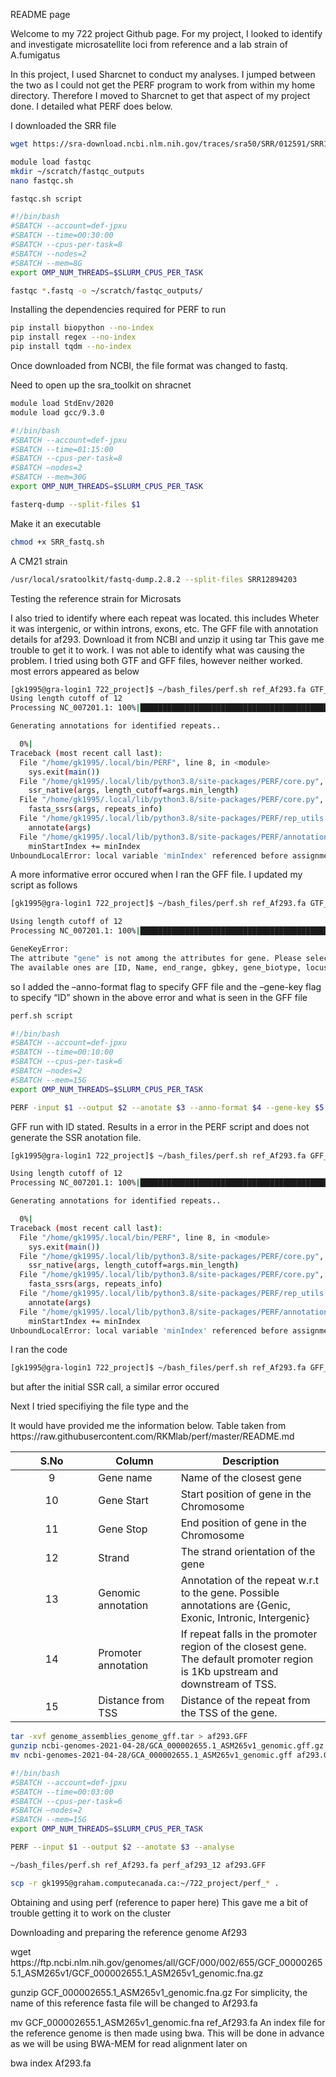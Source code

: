 README page

Welcome to my 722 project Github page. For my project, I looked to identify and investigate microsatellite loci from reference and a lab strain of A.fumigatus


In this project, I used Sharcnet to conduct my analyses. I jumped between the two as I could not get the PERF program to work from within my home directory. Therefore I moved to Sharcnet to get that aspect of my project done. I detailed what PERF does below.




I downloaded the SRR file 
```bash
wget https://sra-download.ncbi.nlm.nih.gov/traces/sra50/SRR/012591/SRR12894203
```



```bash
module load fastqc
mkdir ~/scratch/fastqc_outputs 
nano fastqc.sh
```
```bash
fastqc.sh script

#!/bin/bash
#SBATCH --account=def-jpxu
#SBATCH --time=00:30:00
#SBATCH --cpus-per-task=8
#SBATCH --nodes=2
#SBATCH --mem=8G
export OMP_NUM_THREADS=$SLURM_CPUS_PER_TASK

fastqc *.fastq -o ~/scratch/fastqc_outputs/

```




Installing the dependencies required for PERF to run
```bash
pip install biopython --no-index
pip install regex --no-index
pip install tqdm --no-index
```


Once downloaded from NCBI, the file format was changed to fastq.

Need to open up the sra_toolkit on shracnet
```bash
module load StdEnv/2020
module load gcc/9.3.0

```


```bash
#!/bin/bash
#SBATCH --account=def-jpxu
#SBATCH --time=01:15:00
#SBATCH --cpus-per-task=8
#SBATCH —nodes=2
#SBATCH --mem=30G
export OMP_NUM_THREADS=$SLURM_CPUS_PER_TASK

fasterq-dump --split-files $1
```

Make it an executable
```bash
chmod +x SRR_fastq.sh
```


A CM21 strain
```bash
/usr/local/sratoolkit/fastq-dump.2.8.2 --split-files SRR12894203
```


Testing the reference strain for Microsats



I also tried to identify where each repeat was located. this includes Wheter it was intergenic, or within introns, exons, etc.
The GFF file with annotation details for af293. Download it from NCBI and unzip it using tar
This gave me trouble to get it to work. I was not able to identify what was causing the problem. I tried using both GTF and GFF files, however neither worked. most errors appeared as below 
```bash
[gk1995@gra-login1 722_project]$ ~/bash_files/perf.sh ref_Af293.fa GTF_test af293.GFF gff
Using length cutoff of 12
Processing NC_007201.1: 100%|███████████████████████████████████████████████████████████████████████████████████████████████████████████████████████████████████████████████████████████████████████████████| 8/8 [00:15<00:00,  1.93s/it]

Generating annotations for identified repeats..

  0%|                                                                                                                                                                                                           | 0/21138 [00:00<?, ?it/s]
Traceback (most recent call last):
  File "/home/gk1995/.local/bin/PERF", line 8, in <module>
    sys.exit(main())
  File "/home/gk1995/.local/lib/python3.8/site-packages/PERF/core.py", line 162, in main
    ssr_native(args, length_cutoff=args.min_length)
  File "/home/gk1995/.local/lib/python3.8/site-packages/PERF/core.py", line 106, in ssr_native
    fasta_ssrs(args, repeats_info)
  File "/home/gk1995/.local/lib/python3.8/site-packages/PERF/rep_utils.py", line 253, in fasta_ssrs
    annotate(args)
  File "/home/gk1995/.local/lib/python3.8/site-packages/PERF/annotation.py", line 291, in annotate
    minStartIndex += minIndex
UnboundLocalError: local variable 'minIndex' referenced before assignment
```

A more informative error occured when I ran the GFF file. I updated my script as follows

```bash
[gk1995@gra-login1 722_project]$ ~/bash_files/perf.sh ref_Af293.fa GTF_test af293.GFF gff ID

Using length cutoff of 12
Processing NC_007201.1: 100%|███████████████████████████████████████████████████████████████████████████████████████████████████████████████████████████████████████████████████████████████████████████████| 8/8 [00:15<00:00,  1.95s/it]

GeneKeyError:
The attribute "gene" is not among the attributes for gene. Please select a different one.
The available ones are [ID, Name, end_range, gbkey, gene_biotype, locus_tag, old_locus_tag, partial, start_range]

```

so I added the --anno-format flag to specify GFF file and the --gene-key flag to specify "ID" shown in the above error and what is seen in the GFF file

```bash
perf.sh script

#!/bin/bash
#SBATCH --account=def-jpxu
#SBATCH --time=00:10:00
#SBATCH --cpus-per-task=6
#SBATCH —nodes=2
#SBATCH --mem=15G
export OMP_NUM_THREADS=$SLURM_CPUS_PER_TASK

PERF -input $1 --output $2 --anotate $3 --anno-format $4 --gene-key $5 --analyse

```

GFF run with ID stated. Results in a error in the PERF script and does not generate the SSR anotation file.
```bash
[gk1995@gra-login1 722_project]$ ~/bash_files/perf.sh ref_Af293.fa GFF_test af293.GFF gff ID

Using length cutoff of 12
Processing NC_007201.1: 100%|███████████████████████████████████████████████████████████████████████████████████████████████████████████████████████████████████████████████████████████████████████████████| 8/8 [00:14<00:00,  1.85s/it]

Generating annotations for identified repeats..

  0%|                                                                                                                                                                                                           | 0/21138 [00:00<?, ?it/s]
Traceback (most recent call last):
  File "/home/gk1995/.local/bin/PERF", line 8, in <module>
    sys.exit(main())
  File "/home/gk1995/.local/lib/python3.8/site-packages/PERF/core.py", line 162, in main
    ssr_native(args, length_cutoff=args.min_length)
  File "/home/gk1995/.local/lib/python3.8/site-packages/PERF/core.py", line 106, in ssr_native
    fasta_ssrs(args, repeats_info)
  File "/home/gk1995/.local/lib/python3.8/site-packages/PERF/rep_utils.py", line 253, in fasta_ssrs
    annotate(args)
  File "/home/gk1995/.local/lib/python3.8/site-packages/PERF/annotation.py", line 291, in annotate
    minStartIndex += minIndex
UnboundLocalError: local variable 'minIndex' referenced before assignment

```




I ran the code
```bash
[gk1995@gra-login1 722_project]$ ~/bash_files/perf.sh ref_Af293.fa GFF_test af293.GFF gff ID
```
but after the initial SSR call, a similar error occured


Next I tried specifiying the file type and the 

It would have provided me the information below. Table taken from https://raw.githubusercontent.com/RKMlab/perf/master/README.md

| S.No | Column | Description |
|:----:| ------ | ----------- |
| 9 | Gene name | Name of the closest gene |
| 10 | Gene Start | Start position of gene in the Chromosome |
| 11 | Gene Stop | End position of gene in the Chromosome |
| 12 | Strand | The strand orientation of the gene |
| 13 | Genomic annotation | Annotation of the repeat w.r.t to the gene. Possible annotations are {Genic, Exonic, Intronic, Intergenic} |
| 14 | Promoter annotation | If repeat falls in the promoter region of the closest gene. The default promoter region is 1Kb upstream and downstream of TSS. |
| 15 | Distance from TSS | Distance of the repeat from the TSS of the gene. |

```bash
tar -xvf genome_assemblies_genome_gff.tar > af293.GFF
gunzip ncbi-genomes-2021-04-28/GCA_000002655.1_ASM265v1_genomic.gff.gz
mv ncbi-genomes-2021-04-28/GCA_000002655.1_ASM265v1_genomic.gff af293.GFF
```

```bash
#!/bin/bash
#SBATCH --account=def-jpxu
#SBATCH --time=00:03:00
#SBATCH --cpus-per-task=6
#SBATCH —nodes=2
#SBATCH --mem=15G
export OMP_NUM_THREADS=$SLURM_CPUS_PER_TASK

PERF --input $1 --output $2 --anotate $3 --analyse 

```
```bash
~/bash_files/perf.sh ref_Af293.fa perf_af293_12 af293.GFF
```




```bash
scp -r gk1995@graham.computecanada.ca:~/722_project/perf_* .
```



Obtaining and using perf (reference to paper here)
This gave me a bit of trouble getting it to work on the cluster




Downloading and preparing the reference genome Af293

wget https://ftp.ncbi.nlm.nih.gov/genomes/all/GCF/000/002/655/GCF_000002655.1_ASM265v1/GCF_000002655.1_ASM265v1_genomic.fna.gz


gunzip GCF_000002655.1_ASM265v1_genomic.fna.gz
For simplicity, the name of this reference fasta file will be changed to Af293.fa

mv GCF_000002655.1_ASM265v1_genomic.fna ref_Af293.fa
An index file for the reference genome is then made using bwa. This will be done in advance as we will be using BWA-MEM for read alignment later on

bwa index Af293.fa

